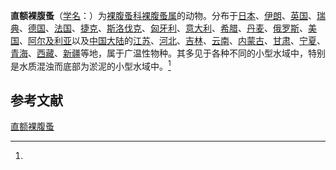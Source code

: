 {{Speciesbox
| name = 直额裸腹蚤
| status = 
| status_system = 
| image = 
| genus = Moina
| species = rectirostris
| authority = (Leydig, 1860)<ref name='id12326'>{{cite web| url =http://www.bioinfo.cn/db05/BjdwSpecies.php?action=view&id=12326| title =直额裸腹蚤| work =《中国动物物种编目数据库》| publisher =中国科学院微生物研究所| author =中国科学院动物研究所| accessdate =2009-04-28| deadurl =yes| archiveurl =https://web.archive.org/web/20160305024720/http://www.bioinfo.cn/db05/BjdwSpecies.php?action=view&id=12326| archivedate =2016-03-05}}</ref>
}}

'''直额裸腹蚤'''（[[学名|学名]]：{{lang|la|''Moina rectirostris''}}）为[[裸腹蚤科|裸腹蚤科]][[裸腹蚤属|裸腹蚤属]]的动物。分布于[[日本|日本]]、[[伊朗|伊朗]]、[[英国|英国]]、[[瑞典|瑞典]]、[[德国|德国]]、[[法国|法国]]、[[捷克|捷克]]、[[斯洛伐克|斯洛伐克]]、[[匈牙利|匈牙利]]、[[意大利|意大利]]、[[希腊|希腊]]、[[丹麦|丹麦]]、[[俄罗斯|俄罗斯]]、[[美国|美国]]、[[阿尔及利亚|阿尔及利亚]]以及[[中国大陆|中国大陆]]的[[江苏|江苏]]、[[河北|河北]]、[[吉林|吉林]]、[[云南|云南]]、[[内蒙古|内蒙古]]、[[甘肃|甘肃]]、[[宁夏|宁夏]]、[[青海|青海]]、[[西藏|西藏]]、[[新疆|新疆]]等地，属于广温性物种。其多见于各种不同的小型水域中，特别是水质混浊而底部为淤泥的小型水域中。<ref name='id12326'/>

== 参考文献 ==
{{reflist}}

{{Wikispecies|Moina rectirostris}}
{{Taxonbar|from=Q4570938}}

[[Category:裸腹蚤属|直额裸腹蚤]]


{{节肢动物小作品}}